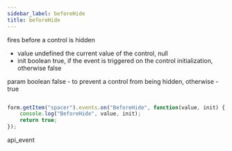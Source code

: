 ```yaml
---
sidebar_label: beforeHide
title: beforeHide
---
```



          


<Short>
 fires before a control is hidden
 


</Short>



- value     undefined     the current value of the control, null
- init      boolean     true, if the event is triggered on the control initialization, otherwise false


param   boolean     false - to prevent a control from being hidden, otherwise - true


~~~js

form.getItem("spacer").events.on("BeforeHide", function(value, init) {
    console.log("BeforeHide", value, init);
    return true;
});


~~~
 api_event

<Descr>





</Descr>

